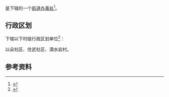 {{Primarysources|time=2022-06-27T16:47:03+00:00}}
{{中国乡级行政区|52/02/21/006/000}}

'''{{PAGENAMEBASE}}'''是{{PRC admin/fullname|52/02/21/006/000|3}}下辖的一个[[街道办事处|街道办事处]]<ref>{{PRC admin/ref sgc|{{PRC admin/parent|52/02/21/006/000}}}}</ref>。

== 行政区划 ==
{{PAGENAMEBASE}}下辖以下村级行政区划单位<ref>{{PRC admin/ref sgc|52/02/21/006/000}}</ref>：

以朵社区、住武社区、滴水岩村。

== 参考资料 ==
{{reflist}}

{{贵州行政区划小作品}}
{{PRC admin/navcat|52/02/21/006/000}}